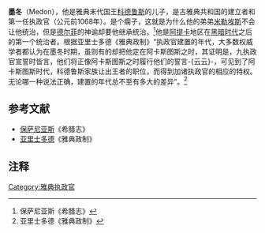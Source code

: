 
'''墨冬'''（Medon），他是雅典末代国王[[科德鲁斯|科德鲁斯]]的儿子，是古雅典共和国的建立者和第一任执政官（公元前1068年）。是个瘸子，这就是为什么他的弟弟[[米勒埃斯|米勒埃斯]]不会让他统治，但是[[德尔菲|德尔菲]]的神谕却要他继承统治。<ref>保萨尼亚斯《希腊志》</ref>他是[[阿提卡|阿提卡]]地区在[[黑暗时代|黑暗时代]]之后的第一个统治者。根据亚里士多德《雅典政制》“执政官建置的年代，大多数权威学者都认为在墨冬时期，虽则有的却把他定在阿卡斯图斯之时，其证明是，九执政官宣誓时皆言，他们将正像阿卡斯图斯之时履行他们的誓言-{云云}-，可见到了阿卡斯图斯时代，科德鲁斯家族让出王者的职位，而得到加诸执政官的相应的特权。无论哪一种说法正确，建置的年代总不至有多大的差异”。<ref>亚里士多德《雅典政制》</ref>

== 参考文献 ==

*[[保萨尼亚斯|保萨尼亚斯]]《希腊志》
*[[亚里士多德|亚里士多德]]《雅典政制》

==注释 ==

<references /><references />
<references /><references />

{{s-start}}
{{s-reg}}
{{succession box|
 title=[[雅典执政官|雅典执政官]]
前1068年-前1048年 |
 before=雅典国王[[科德鲁斯|科德鲁斯]] 
雅典执政官：首任 |
 after=[[阿卡斯图斯|阿卡斯图斯]] |
 years=
}}
{{s-end}}

[[Category:雅典执政官|Category:雅典执政官]]